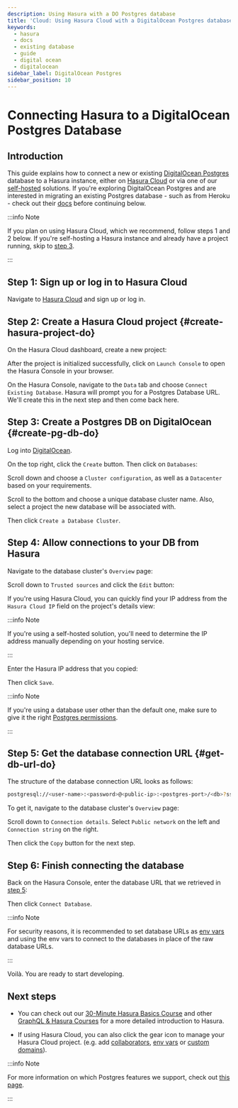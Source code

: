 ```yaml
---
description: Using Hasura with a DO Postgres database
title: 'Cloud: Using Hasura Cloud with a DigitalOcean Postgres database'
keywords:
  - hasura
  - docs
  - existing database
  - guide
  - digital ocean
  - digitalocean
sidebar_label: DigitalOcean Postgres
sidebar_position: 10
---
```



# Connecting Hasura to a DigitalOcean Postgres Database

## Introduction

This guide explains how to connect a new or existing
[DigitalOcean Postgres](https://www.digitalocean.com/products/managed-databases-postgresql) database to a Hasura
instance, either on [Hasura Cloud](https://cloud.hasura.io) or via one of our
[self-hosted](/deployment/deployment-guides/index.mdx) solutions. If you're exploring DigitalOcean Postgres and are
interested in migrating an existing Postgres database - such as from Heroku - check out their
[docs](https://docs.digitalocean.com/products/databases/postgresql/how-to/migrate/) before continuing below.

:::info Note

If you plan on using Hasura Cloud, which we recommend, follow steps 1 and 2 below. If you're self-hosting a Hasura instance and
already have a project running, skip to [step 3](#create-pg-db-do).

:::

## Step 1: Sign up or log in to Hasura Cloud

Navigate to [Hasura Cloud](https://cloud.hasura.io/signup/?pg=docs&plcmt=body&cta=navigate-to-hasura-cloud&tech=default)
and sign up or log in.

## Step 2: Create a Hasura Cloud project {#create-hasura-project-do}

On the Hasura Cloud dashboard, create a new project:

<Thumbnail src="/img/cloud-dbs/create-hasura-cloud-project.png" alt="Create Hasura Cloud project" />

After the project is initialized successfully, click on `Launch Console` to open the Hasura Console in your browser.

On the Hasura Console, navigate to the `Data` tab and choose `Connect Existing Database`. Hasura will prompt you for a
Postgres Database URL. We'll create this in the next step and then come back here.

<Thumbnail src="/img/cloud-dbs/existing-db-setup.png" alt="Hasura Cloud database setup" width="700px" />

## Step 3: Create a Postgres DB on DigitalOcean {#create-pg-db-do}

Log into [DigitalOcean](https://cloud.digitalocean.com/).

On the top right, click the `Create` button. Then click on `Databases`:

<Thumbnail src="/img/cloud-dbs/do/create-database.png" alt="Create database on DigitalOcean" />

Scroll down and choose a `Cluster configuration`, as well as a `Datacenter` based on your requirements.

Scroll to the bottom and choose a unique database cluster name. Also, select a project the new database will be
associated with.

<Thumbnail src="/img/cloud-dbs/do/cluster-name.png" alt="Select cluster name for database on DigitalOcean" />

Then click `Create a Database Cluster`.

## Step 4: Allow connections to your DB from Hasura

Navigate to the database cluster's `Overview` page:

<Thumbnail src="/img/cloud-dbs/do/db-settings.png" alt="Navigate to database settings in DigitalOcean" />

Scroll down to `Trusted sources` and click the `Edit` button:

<Thumbnail src="/img/cloud-dbs/do/edit-trusted-sources.png" alt="Edit trusted sources for database in DigitalOcean" />

If you're using Hasura Cloud, you can quickly find your IP address from the `Hasura Cloud IP` field on the project's
details view:

<Thumbnail src="/img/projects/hasura-cloud-ip.png" alt="Hasura Cloud IP field" width="1000px" />

:::info Note

If you're using a self-hosted solution, you'll need to determine the IP address manually depending on your hosting
service.

:::

Enter the Hasura IP address that you copied:

<Thumbnail src="/img/cloud-dbs/do/add-hasura-ip.png" alt="Add Hasura IP to database in DigitalOcean" width="700px" />

Then click `Save`.

:::info Note

If you're using a database user other than the default one, make sure to give it the right
[Postgres permissions](/deployment/postgres-requirements.mdx#managed-pg-permissions).

:::

## Step 5: Get the database connection URL {#get-db-url-do}

The structure of the database connection URL looks as follows:

```bash
postgresql://<user-name>:<password>@<public-ip>:<postgres-port>/<db>?sslmode=require
```

To get it, navigate to the database cluster's `Overview` page:

<Thumbnail src="/img/cloud-dbs/do/db-overview.png" alt="Navigate to database overview in DigitalOcean" />

Scroll down to `Connection details`. Select `Public network` on the left and `Connection string` on the right.

<Thumbnail
  src="/img/cloud-dbs/do/connection-string.png"
  alt="Get the database connection string in DigitalOcean"
  width="600px"
/>

Then click the `Copy` button for the next step.

## Step 6: Finish connecting the database

Back on the Hasura Console, enter the database URL that we retrieved in [step 5](#get-db-url-do):

<Thumbnail src="/img/cloud-dbs/do/DO-complete.png" alt="Database setup" width="600px" />

Then click `Connect Database`.

:::info Note

For security reasons, it is recommended to set database URLs as
[env vars](/hasura-cloud/projects/env-vars.mdx#manage-project-env-vars) and using the env vars to connect to the databases in place
of the raw database URLs.

:::

Voilà. You are ready to start developing.

<Thumbnail src="/img/cloud-dbs/hasura-console.png" alt="Hasura Console" />

## Next steps

- You can check out our [30-Minute Hasura Basics Course](https://hasura.io/learn/graphql/hasura/introduction/) and other
  [GraphQL & Hasura Courses](https://hasura.io/learn/) for a more detailed introduction to Hasura.

- If using Hasura Cloud, you can also click the gear icon to manage your Hasura Cloud project. (e.g. add
  [collaborators](/hasura-cloud/projects/collaborators.mdx#manage-project-collaborators),
  [env vars](/hasura-cloud/projects/env-vars.mdx#manage-project-env-vars) or
  [custom domains](/hasura-cloud/projects/domains.mdx#manage-project-domains)).

<Thumbnail src="/img/getting-started/project-manage.png" alt="Project actions" width="860px" />

:::info Note

For more information on which Postgres features we support, check out [this page](/databases/feature-support.mdx).

:::
